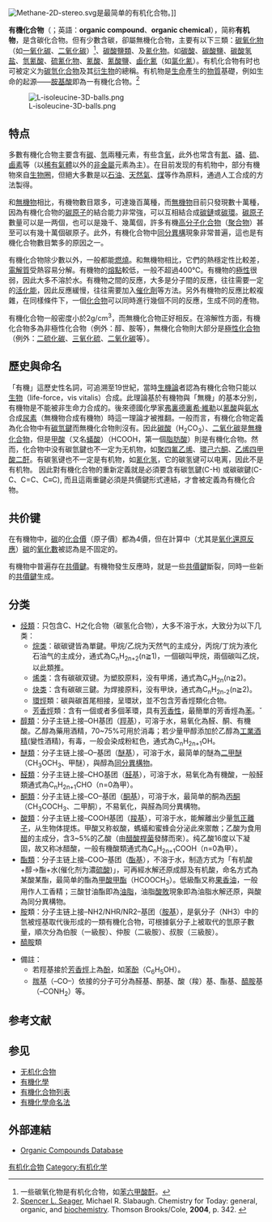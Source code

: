 {{NoteTA |G1=Chemistry}}
[[File:Methane-2D-stereo.svg|thumb]]是最简单的有机化合物。]]

'''有機化合物'''（{{lang-de|Organische Verbindung}}；英語：'''organic compound'''、'''organic chemical'''），简称'''有机物'''，是含碳化合物。但有少數含碳，卻屬無機化合物，主要有以下三類：[[碳氧化物|碳氧化物]]（如[[一氧化碳|一氧化碳]]、[[二氧化碳|二氧化碳]]）<ref>一些碳氧化物是有机化合物，如[[苯六甲酸酐|苯六甲酸酐]]。</ref>、[[碳酸鹽類|碳酸鹽類]]、及[[氰化物|氰化物]]。如[[碳酸|碳酸]]、[[碳酸鹽|碳酸鹽]]、[[碳酸氢盐|碳酸氢盐]]、[[氫氰酸|氫氰酸]]、[[硫氰化物|硫氰化物]]、[[氰酸|氰酸]]、[[氰酸鹽|氰酸鹽]]、[[鹵化氰|鹵化氰]]（如[[氯化氰|氯化氰]]）。有机化合物有时也可被定义为[[碳氫化合物|碳氫化合物]]及其[[衍生物|衍生物]]的總稱。有机物是[[生命|生命]]產生的[[物質|物質]]基礎，例如生命的起源——[[胺基酸|胺基酸]]即為一有機化合物。<ref name="text">[[Spencer_L._Seager|Spencer L. Seager]], Michael R. Slabaugh. Chemistry for Today: general, organic, and [[biochemistry|biochemistry]]. Thomson Brooks/Cole, '''2004''', p. 342. {{ISBN|0-534-39969-X}}</ref
>  

[[File:L-isoleucine-3D-balls.png|thumb]]

== 特点 ==
多數有機化合物主要含有[[碳|碳]]、[[氫|氫]]兩種元素，有些含[[氧|氧]]，此外也常含有[[氮|氮]]、[[磷|磷]]、[[硫|硫]]、[[鹵素|鹵素]]等（以[[稀有氣體|稀有氣體]]以外的[[非金屬|非金屬]]元素為主）。在目前发现的有机物中，部分有機物來自[[生物圈|生物圈]]，但絕大多數是以[[石油|石油]]、[[天然氣|天然氣]]、[[煤|煤]]等作為原料，通過人工合成的方法製得。

和[[無機物|無機物]]相比，有機物數目眾多，可達幾百萬種，而[[無機物|無機物]]目前只發現數十萬種，因為有機化合物的[[碳|碳]][[原子|原子]]的結合能力非常強，可以互相結合成[[碳鏈|碳鏈]]或[[碳環|碳環]]。[[碳|碳]][[原子|原子]]數量可以是一两個，也可以是幾千、幾萬個，許多有機[[高分子化合物|高分子化合物]]（[[聚合物|聚合物]]）甚至可以有幾十萬個碳原子。此外，有機化合物中[[同分異構|同分異構]]現象非常普遍，這也是有機化合物數目繁多的原因之一。

有機化合物除少數以外，一般都能[[燃燒|燃燒]]。和無機物相比，它們的熱穩定性比較差，[[電解質|電解質]]受熱容易分解。有機物的[[熔點|熔點]]較低，一般不超過400℃。有機物的[[極性|極性]]很弱，因此大多不溶於水。有機物之間的反應，大多是分子間的反應，往往需要一定的[[活化能|活化能]]，因此反應緩慢，往往需要加入[[催化劑|催化劑]]等方法。另外有機物的反應比較複雜，在同樣條件下，一個[[化合物|化合物]]可以同時進行幾個不同的反應，生成不同的產物。

有機化合物一般密度小於2g/cm<sup>3</sup>，而無機化合物正好相反。在溶解性方面，有機化合物多為非極性化合物（例外：醇、胺等），無機化合物則大部分是[[极性|極性化合物]]（例外：[[二硫化碳|二硫化碳]]、[[三氧化硫|三氧化硫]]、[[二氧化碳|二氧化碳]]等）。

== 歷史與命名 ==
「有機」這歷史性名詞，可追溯至19世紀，當時[[生機論|生機論]]者認為有機化合物只能以[[生物|生物]]（life-force，vis vitalis）合成。此理論基於有機物與「無機」的基本分別，有機物是不能被非生命力合成的。後來德國化學家[[弗裏德裏希·維勒|弗裏德裏希·維勒]]以[[氰酸|氰酸]]與[[氨水|氨水]]合成[[尿素|尿素]]（無機物合成有機物）時這一理論才被推翻。一般而言，有機化合物定義為化合物中有[[碳氫鍵|碳氫鍵]]而無機化合物則沒有。因此[[碳酸|碳酸]]（H<sub>2</sub>CO<sub>3</sub>）、[[二氧化碳|二氧化碳]]是[[無機化合物|無機化合物]]，但是[[甲酸|甲酸]]（又名[[蟻酸|蟻酸]]）（HCOOH，第一個[[脂肪酸|脂肪酸]]）則是有機化合物。然而，化合物中没有碳氫鍵也不一定为无机物，如[[聚四氟乙烯|聚四氟乙烯]]、[[環己六酮|環己六酮]]、[[乙烯四甲酸二酐|乙烯四甲酸二酐]]。有碳氢键也不一定是有机物，如[[氰化氢|氰化氢]]，它的碳氢键可以电离，因此不是有机物。
因此對有機化合物的重新定義就是必須要含有碳氫鍵(C-H) 或碳碳鍵(C-C、C=C、C≡C), 而且這兩重鍵必須是共價鍵形式連結，才會被定義為有機化合物。

== 共价键 ==
在有機物中，[[碳|碳]]的[[化合價|化合價]]（原子價）都為4價，但在計算中（尤其是[[氧化還原反應|氧化還原反應]]）[[碳|碳]]的[[氧化數|氧化數]]被認為是不固定的。

有機物中普遍存在[[共價鍵|共價鍵]]。有機物發生反應時，就是一些[[共價鍵|共價鍵]]斷裂，同時一些新的[[共價鍵|共價鍵]]生成。

== 分类 ==
{{Trivia|time=2020-01-12T13:12:02+00:00}}
*[[烃類|烃類]]：只包含C、H之化合物（碳氢化合物），大多不溶于水，大致分为以下几类：
**[[烷类|烷类]]：碳碳键皆為單鍵。甲烷/乙烷为天然气的主成分，丙烷/丁烷为液化石油气的主成分，通式為C<sub>n</sub>H<sub>2n+2</sub>(n≧1)，一個碳叫甲烷，兩個碳叫乙烷，以此類推。
**[[烯类|烯类]]：含有碳碳双键。为塑胶原料，没有甲烯，通式為C<sub>n</sub>H<sub>2n</sub>(n≧2)。
**[[炔类|炔类]]：含有碳碳三鍵。为焊接原料，没有甲炔，通式為C<sub>n</sub>H<sub>2n-2</sub>(n≧2)。
**[[環烴|環烴]]類：碳與碳首尾相接，呈環狀，並不包含芳香烴類化合物。
**[[芳香烴|芳香烴]]類：含有一個或者多個苯環，具有[[芳香性|芳香性]]，最簡單的芳香烴為[[苯|苯]]。ˇ
*[[醇類|醇類]]：分子主链上接–OH基团（[[羥基|羥基]]），可溶于水，易氧化為醛、酮、有機酸。乙醇為藥用酒精，70~75%可用於消毒；若少量甲醇添加於乙醇為[[工業酒精|工業酒精]](變性酒精)，有毒，一般会染成粉紅色，通式為C<sub>n</sub>H<sub>2n+1</sub>OH。
*[[醚類|醚類]]：分子主链上接–O–基团（[[醚基|醚基]]），可溶于水，最简单的醚為[[二甲醚|二甲醚]]（CH<sub>3</sub>OCH<sub>3</sub>、甲醚），與醇為[[同分異構物|同分異構物]]。
*[[醛類|醛類]]：分子主链上接–CHO基团（[[醛基|醛基]]），可溶于水，易氧化為有機酸，一般醛類通式為C<sub>n</sub>H<sub>2n+1</sub>CHO（n=0為甲）。
*[[酮類|酮類]]：分子主链上接–CO–基团（[[酮基|酮基]]），可溶于水，最简单的酮為[[丙酮|丙酮]]（CH<sub>3</sub>COCH<sub>3</sub>、二甲酮），不易氧化，與醛為同分異構物。
*[[有機酸|酸類]]：分子主链上接–COOH基团（[[羧基|羧基]]），可溶于水，能解離出少量[[氫正離子|氫正離子]]，从生物体提炼。甲酸又称蚁酸，螞蟻和蜜蜂会分泌此來禦敵；乙酸为食用[[醋|醋]]的主成分，含3~5%的乙酸（由[[醋酸桿菌|醋酸桿菌]]發酵而來）。纯乙酸16度以下凝固，故又称冰醋酸，一般有機酸類通式為C<sub>n</sub>H<sub>2n+1</sub>COOH（n=0為甲）。
*[[酯類|酯類]]：分子主链上接–COO–基团（[[酯基|酯基]]），不溶于水，制造方式为「有机酸+醇→酯+水(催化剂为濃[[硫酸|硫酸]])」，可再經水解还原成醇及有机酸，命名方式為某酸某酯，最简单的酯為[[甲酸甲酯|甲酸甲酯]]（HCOOCH<sub>3</sub>）。低級酯又称[[果香油|果香油]]，一般用作人工香精；三酸甘油酯即為[[油脂|油脂]]，油脂[[酸敗|酸敗]]現象即為油脂水解还原，與酸為同分異構物。
*[[胺|胺]]類：分子主链上接–NH2/NHR/NR2–基团（[[胺基|胺基]]），是氨分子（NH3）中的氫被烴基取代後形成的一類有機化合物，可根據氨分子上被取代的氫原子數量，順次分為伯胺（一級胺）、仲胺（二級胺）、叔胺（三級胺）。
*[[醯胺|醯胺]]類

*備註：
**若羥基接於[[芳香烴|芳香烴]]上為[[酚|酚]]，如[[苯酚|苯酚]]（C<sub>6</sub>H<sub>5</sub>OH）。
**[[羰基|羰基]]（–CO–）依接的分子可分為醛基、酮基、酸（羧）基、酯基、[[醯胺|醯胺]]基（–CONH<sub>2</sub>）等。

== 参考文献 ==
{{Reflist}}

== 参见 ==
{{Portal|化学}}
* [[无机化合物|无机化合物]]
* [[有機化學|有機化學]]
* [[有機化合物列表|有機化合物列表]]
* [[有機化學命名法|有機化學命名法]]

==外部連結==
*[http://www.colby.edu/chemistry/cmp/cmp.html Organic Compounds Database] {{Wayback|url=http://www.colby.edu/chemistry/cmp/cmp.html |date=20210312002433 }}

{{有机化学}}
{{Molecules detected in outer space}}

{{Authority control}}
[[Category:有机化合物|]]
[[Category:有机化学|Category:有机化学]]